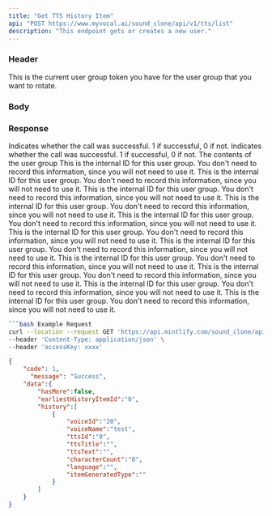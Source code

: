 ```yaml
---
title: "Get TTS History Item"
api: "POST https://www.myvocal.ai/sound_clone/api/v1/tts/list"
description: "This endpoint gets or creates a new user."
---
```

### Header
<ParamField header="accessKey"   type="string" required>
  This is the current user group token you have for the user group that you want
  to rotate.
</ParamField>

### Body
<ParamField body="limit" type="number">
</ParamField>
<ParamField body="startBeforeTTSId" type="string">
</ParamField>

### Response
<ResponseField name="code" type="number" required>
  Indicates whether the call was successful. 1 if successful, 0 if not.
</ResponseField>

<ResponseField name="message" type="string" >
  Indicates whether the call was successful. 1 if successful, 0 if not.
</ResponseField>

<ResponseField name="data" type="object" >
The contents of the user group
    <Expandable title="Toggle object">
      <ResponseField name="hasMore" type="boolean" >
                This is the internal ID for this user group. You don't need to record this
                information, since you will not need to use it.
            </ResponseField>
      <ResponseField name="earliestHistoryItemId" type="String" >
                This is the internal ID for this user group. You don't need to record this
                information, since you will not need to use it.
        </ResponseField>
        <ResponseField name="history" type="list">
            This is the internal ID for this user group. You don't need to record this
            information, since you will not need to use it.
            <Expandable title="Toggle object">
            <ResponseField name="voiceId" type="string" >
                This is the internal ID for this user group. You don't need to record this
                information, since you will not need to use it.
            </ResponseField>
            <ResponseField name="voiceName" type="string" >
                This is the internal ID for this user group. You don't need to record this
                information, since you will not need to use it.
            </ResponseField>
            <ResponseField name="ttsId" type="string" >
                This is the internal ID for this user group. You don't need to record this
                information, since you will not need to use it.
            </ResponseField>
            <ResponseField name="ttsTitle" type="string" >
            This is the internal ID for this user group. You don't need to record this
            information, since you will not need to use it.
            </ResponseField>
            <ResponseField name="ttsText" type="string" >
            This is the internal ID for this user group. You don't need to record this
            information, since you will not need to use it.
            </ResponseField>
            <ResponseField name="characterCount" type="number" >
            This is the internal ID for this user group. You don't need to record this
            information, since you will not need to use it.
            </ResponseField>
            <ResponseField name="language" type="string" >
            This is the internal ID for this user group. You don't need to record this
            information, since you will not need to use it.
            </ResponseField>
            <ResponseField name="itemGeneratedType" type="string" >
            This is the internal ID for this user group. You don't need to record this
            information, since you will not need to use it.
            </ResponseField>
            </Expandable>
        </ResponseField>
    </Expandable>
</ResponseField>

<RequestExample>

```bash Example Request
```bash Example Request
curl --location --request GET 'https://api.mintlify.com/sound_clone/api/v1/tts/list' \
--header 'Content-Type: application/json' \
--header 'accessKey: xxxx'
```

</RequestExample>

<ResponseExample>

```json Response
{
  	"code": 1,
	  "message": "Success",
    "data":{
        "hasMore":false,
        "earliestHistoryItemId":"0",
        "history":[
            {
                "voiceId":"20",
                "voiceName":"test",
                "ttsId":"0",
                "ttsTitle":"",
                "ttsText":"",
                "characterCount":"0",
                "language":"",
                "itemGeneratedType":""
            }
        ]
    }
}
```

</ResponseExample>
